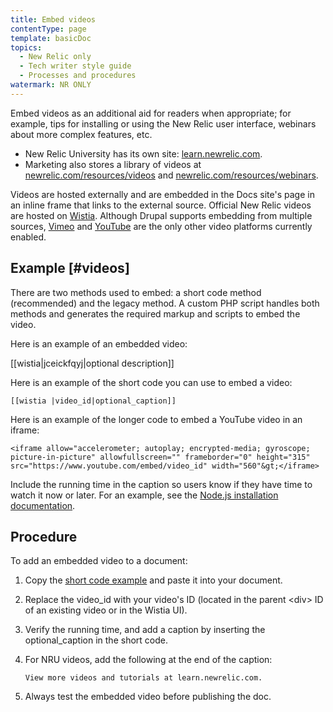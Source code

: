 ```yaml
---
title: Embed videos
contentType: page
template: basicDoc
topics:
  - New Relic only
  - Tech writer style guide
  - Processes and procedures
watermark: NR ONLY
---
```


Embed videos as an additional aid for readers when appropriate; for example, tips for installing or using the New Relic user interface, webinars about more complex features, etc.

* New Relic University has its own site: [learn.newrelic.com](https://learn.newrelic.com/).
* Marketing also stores a library of videos at [newrelic.com/resources/videos](https://newrelic.com/resources/videos) and [newrelic.com/resources/webinars](https://newrelic.com/resources/webinars).

Videos are hosted externally and are embedded in the Docs site's page in an inline frame that links to the external source. Official New Relic videos are hosted on [Wistia](//wistia.com). Although Drupal supports embedding from multiple sources, [Vimeo](https://vimeo.com) and [YouTube](https://youtube.com) are the only other video platforms currently enabled.

## Example [#videos]

There are two methods used to embed: a short code method (recommended) and the legacy method. A custom PHP script handles both methods and generates the required markup and scripts to embed the video.

Here is an example of an embedded video:

\[\[wistia|jceickfqyj|optional description]]

Here is an example of the short code you can use to embed a video:

```
[[wistia |video_id|optional_caption]]
```

Here is an example of the longer code to embed a YouTube video in an iframe:

```
<iframe allow="accelerometer; autoplay; encrypted-media; gyroscope; picture-in-picture" allowfullscreen="" frameborder="0" height="315" src="https://www.youtube.com/embed/video_id" width="560"&gt;</iframe>
```

Include the running time in the caption so users know if they have time to watch it now or later. For an example, see the [Node.js installation documentation](/docs/agents/nodejs-agent/installation-configuration/install-nodejs-agent#video).

## Procedure

To add an embedded video to a document:

1. Copy the [short code example](#example) and paste it into your document.
2. Replace the video_id with your video's ID (located in the parent &lt;div> ID of an existing video or in the Wistia UI).
3. Verify the running time, and add a caption by inserting the optional_caption in the short code.
4. For NRU videos, add the following at the end of the caption:

   ```
   View more videos and tutorials at learn.newrelic.com.
   ```
5. Always test the embedded video before publishing the doc.
